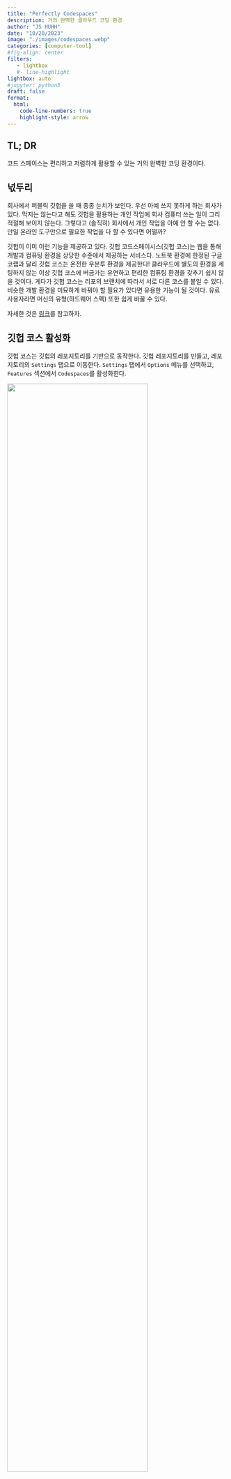 ```yaml
---
title: "Perfectly Codespaces" 
description: 거의 완벽한 클라우드 코딩 환경  
author: "JS HUHH"
date: "10/20/2023"
image: "./images/codespaces.webp"
categories: [computer-tool]
#fig-align: center
filters:
   - lightbox
   #- line-highlight
lightbox: auto
#jupyter: python3
draft: false
format:
  html:
    code-line-numbers: true
    highlight-style: arrow
---
```


## TL; DR
코드 스페이스는 편리하고 저렴하게 활용할 수 있는 거의 완벽한 코딩 환경이다. 

## 넋두리 
회사에서 퍼블릭 깃헙을 쓸 때 종종 눈치가 보인다. 우선 아예 쓰지 못하게 하는 회사가 있다. 막지는 않는다고 해도 깃헙을 활용하는 개인 작업에 회사 컴퓨터 쓰는 일이 그리 적절해 보이지 않는다. 그렇다고 (솔직히) 회사에서 개인 작업을 아예 안 할 수는 없다. 만일 온라인 도구만으로 필요한 작업을 다 할 수 있다면 어떨까? 

깃헙이 이미 이런 기능을 제공하고 있다. 깃헙 코드스페이시스(깃헙 코스)는 웹을 통해 개발과 컴퓨팅 환경을 상당한 수준에서 제공하는 서비스다. 노트북 환경에 한정된 구글 코랩과 달리 깃헙 코스는 온전한 우분투 환경을 제공한다! 클라우드에 별도의 환경을 세팅하지 않는 이상 깃헙 코스에 버금가는 유연하고 편리한 컴퓨팅 환경을 갖추기 쉽지 않을 것이다. 게다가 깃헙 코스는 리포의 브랜치에 따라서 서로 다른 코스를 붙일 수 있다. 비슷한 개발 환경을 미묘하게 바꿔야 할 필요가 있다면 유용한 기능이 될 것이다. 유료 사용자라면 머신의 유형(하드웨어 스펙) 또한 쉽게 바꿀 수 있다. 

:::{.column-margin}
자세한 것은 [링크](
https://docs.github.com/en/codespaces/customizing-your-codespace/changing-the-machine-type-for-your-codespace)를 참고하자. 
:::

## 깃헙 코스 활성화

깃헙 코스는 깃헙의 레포지토리를 기반으로 동작한다. 깃헙 레포지토리를 만들고, 레포지토리의 `Settings` 탭으로 이동한다. `Settings` 탭에서 `Options` 메뉴를 선택하고, `Features` 섹션에서 `Codespaces`를 활성화한다.

:::{layout="[-4,10,-4]"}
![](https://raw.githubusercontent.com/simonw/codespaces-datasette/main/get-started.jpg){width="80%"}
:::

그림처럼 깃헙 페이지의 오른쪽 상단에 `Code`을 누르면 `Open with Codespaces` 메뉴가 나타난다. 이 메뉴를 선택하면 깃헙 코스가 활성화된다. 활성화된 이후에는 VS Code와 동일한 환경이 제공된다. 별도로 구구절절하게 설명할 것이 없다는 이야기다. 자세한 것은 아래 페이지를 참고하면 된다. 

![[LINK](https://docs.github.com/ko/codespaces/overview)를 참고하자.](https://nira.com/wp-content/uploads/2021/11/image2-3-1336x848.png)

:::{.column-margin}
과금은 생각보다 너그러운 편이다. 개인 무료 이용자의 경우 월 15GB 스토리지, 월 120시간의 core hour를 제공한다. 유료 사용자의 경우 스토리지는 월 20GB, core hour는 180시간이다. [LINK](https://docs.github.com/en/billing/managing-billing-for-github-codespaces/about-billing-for-github-codespaces)를 참고하자. 
:::

## 나의 활용법 

깃헙 코스를 내가 어떻게 쓰고 있는지 간단히 소개하겠다. 물론 이는 미래에 모든 것을 망각할 나 놈을 위한 동어반복이다. 깃헙 코스를 올리고 처음 구동할 때, 자신의 다른 VS Code의 환경과 연동이 되어 있다면 확장을 설치하는데 시간이 좀 걸린다. 한번만 참고 기다리면 된다. 

### 업데이트와 업그레이드 

최초에 설치한 우분투 디스트는 업데이트와 업그레이드가 필요하다. 아래와 같이 실행하자. 

```bash
> sudo apt update 
> sudo apt upgrade -y # sudo full-upgrade -y
```

### Brew 설치 

역시 가벼운 앱들은 brew로 깔아서 쓰는 것이 좋다. 리눅스에서 brew를 설치하는 방법은 홈페이지 첫번째 화면에 잘 소개되어 있다. 

<https://brew.sh>

```bash
> /bin/bash -c "$(curl -fsSL https://raw.githubusercontent.com/Homebrew/install/HEAD/install.sh)"
```

위와 같이 brew 설치는 마치면 셸 별로 특화된 추가 설정 명령이 뜬다. 그런데 깃헙 코스의 경우 zsh이 깔여 있음에도 불구하고 brew가 bash 환경에 깔린다. 따라서 셸을 다시 실행했을 때 brew가 인식되지 않는다. 이 문제를 해결하기 위해서 `~/.zshrc`에 아래의 명령을 심도록 하자. 실행되면 리눅스용 brew가 셸 환경에 설정된다.    

```bash
eval $(/home/linuxbrew/.linuxbrew/bin/brew shellenv)
```

### pixi 설치 

brew를 이용해서 pixi를 설치하자. 

```bash
> pixi init . 
> pixi add python=3.11 pandas scipy matplotlib ipykernel 
```

이 pixi를 통해 설치된 파이썬 환경은 깃헙 코스에서 실행되는 파이썬 명령의 가상 환경으로 기능한다. VS Code에서 가상 환경을 설정하는 방법은 

:::{.callout-tip title="파이썬 실행 환경 설정"}
F1 > "Python: 파이썬 인터프리터 선택"
:::

그리고 `.pixi/env/bin/python`을 선택하면 된다. 파이썬 인터프리터가 선택되면 자연스럽게 가상 환경으로 지정된다. 

### Quarto 

brew를 통해 설치할 수 있으면 좋겠지만 Quarto는 별도로 설치해야 한다. 아래 링크를 참고하자. 

<https://docs.posit.co/resources/install-quarto/#quarto-deb-file-install>

최신 버전 혹은 특정 버전의 설치 방법은 아래와 같다. 

```bash
# Downloading 
# 둘 중 하나를 택해서 deb을 다운받자. 
> sudo curl -LO https://quarto.org/download/latest/quarto-linux-amd64.deb # 최신 버전 다운로드
> sudo curl -o quarto-linux-amd64.deb -L \ 
  https://github.com/quarto-dev/quarto-cli/releases/download/v1.4.435/quarto-1.4.435-linux-amd64.deb 
  # 특정 버전의 다운로드 링크를 붙여 넣는다. 
# Installing
> sudo apt-get install gdebi-core
> sudo gdebi quarto-linux-amd64.deb
```

